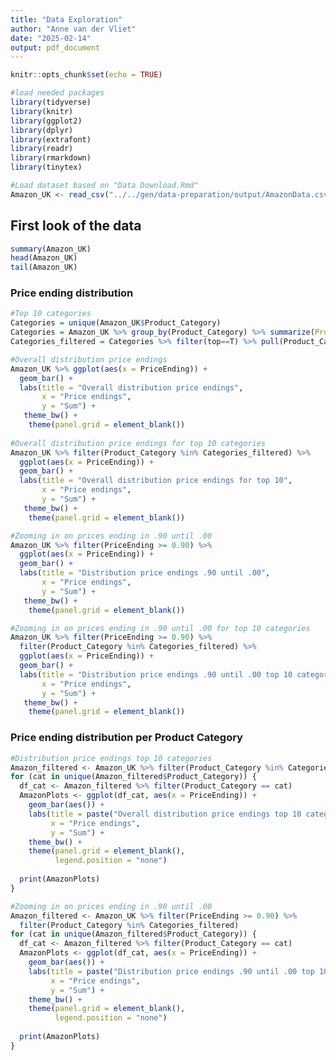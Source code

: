 ```yaml
---
title: "Data Exploration"
author: "Anne van der Vliet"
date: "2025-02-14"
output: pdf_document
---
```


```r
knitr::opts_chunk$set(echo = TRUE)
```

```r
#load needed packages
library(tidyverse)
library(knitr)
library(ggplot2)
library(dplyr)
library(extrafont)
library(readr)
library(rmarkdown)
library(tinytex)
```

```r
#Load dataset based on "Data Download.Rmd"
Amazon_UK <- read_csv("../../gen/data-preparation/output/AmazonData.csv")
```

## First look of the data
```r
summary(Amazon_UK)
head(Amazon_UK)
tail(Amazon_UK)
```

### Price ending distribution
```r
#Top 10 categories
Categories = unique(Amazon_UK$Product_Category)
Categories = Amazon_UK %>% group_by(Product_Category) %>% summarize(Product_count = n()) %>% mutate(ranking = rank(-Product_count)) %>% mutate(top = ranking <= 10)
Categories_filtered = Categories %>% filter(top==T) %>% pull(Product_Category)

#Overall distribution price endings
Amazon_UK %>% ggplot(aes(x = PriceEnding)) + 
  geom_bar() +
  labs(title = "Overall distribution price endings",
       x = "Price endings",
       y = "Sum") +
   theme_bw() +
    theme(panel.grid = element_blank())
  
#Overall distribution price endings for top 10 categories
Amazon_UK %>% filter(Product_Category %in% Categories_filtered) %>%
  ggplot(aes(x = PriceEnding)) + 
  geom_bar() +
  labs(title = "Overall distribution price endings for top 10",
       x = "Price endings",
       y = "Sum") +
   theme_bw() +
    theme(panel.grid = element_blank())

#Zooming in on prices ending in .90 until .00
Amazon_UK %>% filter(PriceEnding >= 0.90) %>% 
  ggplot(aes(x = PriceEnding)) + 
  geom_bar() +
  labs(title = "Distribution price endings .90 until .00",
       x = "Price endings",
       y = "Sum") +
   theme_bw() +
    theme(panel.grid = element_blank())

#Zooming in on prices ending in .90 until .00 for top 10 categories
Amazon_UK %>% filter(PriceEnding >= 0.90) %>%
  filter(Product_Category %in% Categories_filtered) %>% 
  ggplot(aes(x = PriceEnding)) + 
  geom_bar() +
  labs(title = "Distribution price endings .90 until .00 top 10 categories",
       x = "Price endings",
       y = "Sum") +
   theme_bw() +
    theme(panel.grid = element_blank())
```

### Price ending distribution per Product Category
```r
#Distribution price endings top 10 categories
Amazon_filtered <- Amazon_UK %>% filter(Product_Category %in% Categories_filtered)
for (cat in unique(Amazon_filtered$Product_Category)) {
  df_cat <- Amazon_filtered %>% filter(Product_Category == cat)
  AmazonPlots <- ggplot(df_cat, aes(x = PriceEnding)) + 
    geom_bar(aes()) + 
    labs(title = paste("Overall distribution price endings top 10 categories -", cat),
         x = "Price endings",
         y = "Sum") +
    theme_bw() +
    theme(panel.grid = element_blank(),
          legend.position = "none")
          
  print(AmazonPlots)
}

#Zooming in on prices ending in .90 until .00
Amazon_filtered <- Amazon_UK %>% filter(PriceEnding >= 0.90) %>%
  filter(Product_Category %in% Categories_filtered)
for (cat in unique(Amazon_filtered$Product_Category)) {
  df_cat <- Amazon_filtered %>% filter(Product_Category == cat)
  AmazonPlots <- ggplot(df_cat, aes(x = PriceEnding)) + 
    geom_bar(aes()) + 
    labs(title = paste("Distribution price endings .90 until .00 top 10 -", cat),
         x = "Price endings",
         y = "Sum") +
    theme_bw() +
    theme(panel.grid = element_blank(),
          legend.position = "none")
          
  print(AmazonPlots)
}
```

